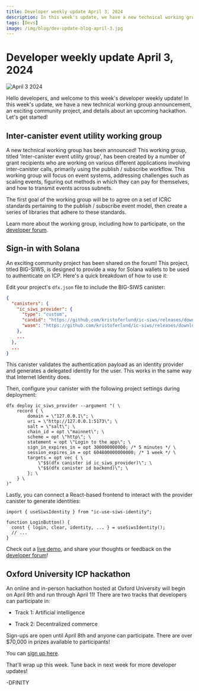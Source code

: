 ```yaml
---
title: Developer weekly update April 3, 2024
description: In this week's update, we have a new technical working group announcement, an exciting community project, and details about an upcoming hackathon.
tags: [Devs]
image: /img/blog/dev-update-blog-april-3.jpg
---
```


# Developer weekly update April 3, 2024

![April 3 2024](../../static/img/blog/dev-update-blog-april-3.jpg)

Hello developers, and welcome to this week's developer weekly update! In this week's update, we have a new technical working group announcement, an exciting community project, and details about an upcoming hackathon. Let's get started!

## Inter-canister event utility working group

A new technical working group has been announced! This working group, titled 'Inter-canister event utility group', has been created by a number of grant recipients who are working on various different applications involving inter-canister calls, primarily using the publish / subscribe workflow. This working group will focus on event systems, addressing challenges such as scaling events, figuring out methods in which they can pay for themselves, and how to transmit events across subnets.

The first goal of the working group will be to agree on a set of ICRC standards pertaining to the publish / subscribe event model, then create a series of libraries that adhere to these standards.

Learn more about the working group, including how to participate, on the [developer forum](https://forum.dfinity.org/t/technical-working-group-inter-canister-event-utility-working-group/29048).

## Sign-in with Solana

An exciting community project has been shared on the forum! This project, titled BIG-SIWS, is designed to provide a way for Solana wallets to be used to authenticate on ICP. Here's a quick breakdown of how to use it:

Edit your project's `dfx.json` file to include the BIG-SIWS canister:

```json
{
  "canisters": {
    "ic_siws_provider": {
      "type": "custom",
      "candid": "https://github.com/kristoferlund/ic-siws/releases/download/v0.0.1/ic_siws_provider.did",
      "wasm": "https://github.com/kristoferlund/ic-siws/releases/download/v0.0.1/ic_siws_provider.wasm.gz"
    },
    ...
  },
  ...
}
```

This canister validates the authentication payload as an identity provider and generates a delegated identity for the user. This works in the same way that Internet Identity does.

Then, configure your canister with the following project settings during deployment:

```
dfx deploy ic_siws_provider --argument "( \
    record { \
        domain = \"127.0.0.1\"; \
        uri = \"http://127.0.0.1:5173\"; \
        salt = \"salt\"; \
        chain_id = opt \"mainnet\"; \
        scheme = opt \"http\"; \
        statement = opt \"Login to the app\"; \
        sign_in_expires_in = opt 300000000000; /* 5 minutes */ \
        session_expires_in = opt 604800000000000; /* 1 week */ \
        targets = opt vec { \
            \"$$(dfx canister id ic_siws_provider)\"; \
            \"$$(dfx canister id backend)\"; \
        }; \
    } \
)"
```

Lastly, you can connect a React-based frontend to interact with the provider canister to generate identities:

```
import { useSiwsIdentity } from "ic-use-siws-identity";

function LoginButton() {
  const { login, clear, identity, ... } = useSiwsIdentity();
  // ...
}
```

Check out a [live demo](https://guidq-3qaaa-aaaal-qiteq-cai.icp0.io/), and share your thoughts or feedback on the [developer forum](https://forum.dfinity.org/t/announcing-ic-siws-use-solana-wallets-to-login-to-icp/29261)!


## Oxford University ICP hackathon

An online and in-person hackathon hosted at Oxford University will begin on April 9th and run through April 11! There are two tracks that developers can participate in:

- Track 1: Artificial intelligence

- Track 2: Decentralized commerce

Sign-ups are open until April 8th and anyone can participate. There are over $70,000 in prizes available to participants!

You can [sign up here](https://summit.immersiveeducation.org/Oxford/2024/hackathon.html).

That'll wrap up this week. Tune back in next week for more developer updates!

-DFINITY